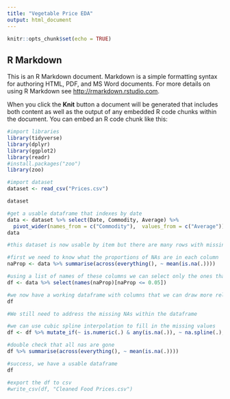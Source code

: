 ```yaml
---
title: "Vegetable Price EDA"
output: html_document
---
```


```r
knitr::opts_chunk$set(echo = TRUE)
```

## R Markdown

This is an R Markdown document. Markdown is a simple formatting syntax for authoring HTML, PDF, and MS Word documents. For more details on using R Markdown see <http://rmarkdown.rstudio.com>.

When you click the **Knit** button a document will be generated that includes both content as well as the output of any embedded R code chunks within the document. You can embed an R code chunk like this:

```r
#import libraries
library(tidyverse)
library(dplyr)
library(ggplot2)
library(readr)
#install.packages("zoo")
library(zoo)
```

```r
#import dataset
dataset <- read_csv("Prices.csv")

dataset 
```
```r
#get a usable dataframe that indexes by date
data <- dataset %>% select(Date, Commodity, Average) %>% 
  pivot_wider(names_from = c("Commodity"),  values_from = c("Average")) 
data

```
```r
#this dataset is now usable by item but there are many rows with missing values. We have to decide which commodities are useful for time series

#first we need to know what the proportions of NAs are in each column
naProp <- data %>% summarise(across(everything(), ~ mean(is.na(.))))

#using a list of names of these columns we can select only the ones that have a less than 5% 
df <- data %>% select(names(naProp)[naProp <= 0.05])

#we now have a working dataframe with columns that we can draw more reliable inferences from
df

```
```r
#We still need to address the missing NAs within the dataframe

#we can use cubic spline interpolation to fill in the missing values
df <- df %>% mutate_if(~ is.numeric(.) & any(is.na(.)), ~ na.spline(.), .vars = vars(-Date))

#double check that all nas are gone
df %>% summarise(across(everything(), ~ mean(is.na(.))))

#success, we have a usable dataframe
df

```
```r
#export the df to csv
#write_csv(df, "Cleaned Food Prices.csv")


```

